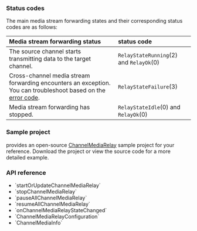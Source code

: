 <PlatformWrapper platform="electron">

### Status codes

The main media stream forwarding states and their corresponding status codes are as follows:

| Media stream forwarding status | status code |
|:--------|:------------|
| The source channel starts transmitting data to the target channel. | `RelayStateRunning`(2) and `RelayOk`(0) |
| Cross-channel media stream forwarding encounters an exception. You can troubleshoot based on the [error code](https://api-ref.agora.io/en/video-sdk/electron/4.x/API/enum_channelmediarelayerror.html). | `RelayStateFailure`(3) |
| Media stream forwarding has stopped. | `RelayStateIdle`(0) and `RelayOk`(0) |

### Sample project

<Vg k="COMPANY" /> provides an open-source [ChannelMediaRelay](https://github.com/AgoraIO-Extensions/Electron-SDK/blob/main/example/src/renderer/examples/advanced/ChannelMediaRelay/ChannelMediaRelay.tsx) sample project for your reference. Download the project or view the source code for a more detailed example.

### API reference

- <Link to="{{global.API_REF_ELECTRON_ROOT}}/class_irtcengine.html#api_irtcengine_startorupdatechannelmediarelay">`startOrUpdateChannelMediaRelay`</Link>
- <Link to="{{global.API_REF_ELECTRON_ROOT}}/class_irtcengine.html#api_irtcengine_stopchannelmediarelay">`stopChannelMediaRelay`</Link>
- <Link to="{{global.API_REF_ELECTRON_ROOT}}/class_irtcengine.html#api_irtcengine_pauseallchannelmediarelay">`pauseAllChannelMediaRelay`</Link>
- <Link to="{{global.API_REF_ELECTRON_ROOT}}/class_irtcengine.html#api_irtcengine_resumeallchannelmediarelay">`resumeAllChannelMediaRelay`</Link>
- <Link to="{{global.API_REF_ELECTRON_ROOT}}/class_irtcengineeventhandler.html#callback_irtcengineeventhandler_onchannelmediarelaystatechanged">`onChannelMediaRelayStateChanged`</Link>
- <Link to="{{global.API_REF_ELECTRON_ROOT}}/class_channelmediarelayconfiguration.html">`ChannelMediaRelayConfiguration`</Link>
- <Link to="{{global.API_REF_ELECTRON_ROOT}}/class_channelmediainfo.html">`ChannelMediaInfo`</Link>

</PlatformWrapper>